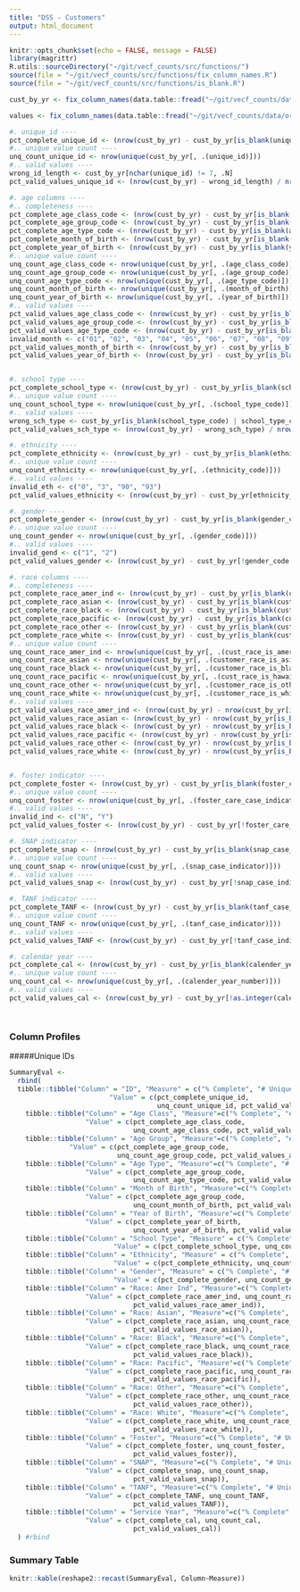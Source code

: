 ```yaml
---
title: "DSS - Customers"
output: html_document
---
```


```r
knitr::opts_chunk$set(echo = FALSE, message = FALSE)
library(magrittr)
R.utils::sourceDirectory("~/git/vecf_counts/src/functions/")
source(file = "~/git/vecf_counts/src/functions/fix_column_names.R")
source(file = "~/git/vecf_counts/src/functions/is_blank.R")

cust_by_yr <- fix_column_names(data.table::fread("~/git/vecf_counts/data/original/q4/DSS/DSS Customers By Year.csv", colClasses = "character"))

values <- fix_column_names(data.table::fread("~/git/vecf_counts/data/original/ExportedValues.csv"))

```


```r
#. unique_id ----
pct_complete_unique_id <- (nrow(cust_by_yr) - cust_by_yr[is_blank(unique_id), .N]) / nrow(cust_by_yr)
#.. unique value count ----
unq_count_unique_id <- nrow(unique(cust_by_yr[, .(unique_id)]))
#.. valid values ----
wrong_id_length <- cust_by_yr[nchar(unique_id) != 7, .N]
pct_valid_values_unique_id <- (nrow(cust_by_yr) - wrong_id_length) / nrow(cust_by_yr)

#. age columns ---- 
#.. completeness ----
pct_complete_age_class_code <- (nrow(cust_by_yr) - cust_by_yr[is_blank(age_class_code), .N]) / nrow(cust_by_yr)
pct_complete_age_group_code <- (nrow(cust_by_yr) - cust_by_yr[is_blank(age_group_code), .N]) / nrow(cust_by_yr)
pct_complete_age_type_code <- (nrow(cust_by_yr) - cust_by_yr[is_blank(age_type_code), .N]) / nrow(cust_by_yr)
pct_complete_month_of_birth <- (nrow(cust_by_yr) - cust_by_yr[is_blank(month_of_birth), .N]) / nrow(cust_by_yr)
pct_complete_year_of_birth <- (nrow(cust_by_yr) - cust_by_yr[is_blank(year_of_birth), .N]) / nrow(cust_by_yr)
#.. unique value count ----
unq_count_age_class_code <- nrow(unique(cust_by_yr[, .(age_class_code)]))
unq_count_age_group_code <- nrow(unique(cust_by_yr[, .(age_group_code)]))
unq_count_age_type_code <- nrow(unique(cust_by_yr[, .(age_type_code)]))
unq_count_month_of_birth <- nrow(unique(cust_by_yr[, .(month_of_birth)]))
unq_count_year_of_birth <- nrow(unique(cust_by_yr[, .(year_of_birth)]))
#.. valid values ----
pct_valid_values_age_class_code <- (nrow(cust_by_yr) - cust_by_yr[is_blank(age_class_code)|!age_class_code %in% c("90", "91"), .N]) / nrow(cust_by_yr)
pct_valid_values_age_group_code <- (nrow(cust_by_yr) - cust_by_yr[is_blank(age_group_code)|!age_group_code %in% c("90", "91"), .N]) / nrow(cust_by_yr)
pct_valid_values_age_type_code <- (nrow(cust_by_yr) - cust_by_yr[is_blank(age_class_code)|!age_type_code %in% c("90", "91"), .N]) / nrow(cust_by_yr)
invalid_month <- c("01", "02", "03", "04", "05", "06", "07", "08", "09", "10", "11", "12")
pct_valid_values_month_of_birth <- (nrow(cust_by_yr) - cust_by_yr[is_blank(month_of_birth)|!month_of_birth %in% invalid_month, .N]) / nrow(cust_by_yr)
pct_valid_values_year_of_birth <- (nrow(cust_by_yr) - cust_by_yr[is_blank(year_of_birth)|!as.integer(year_of_birth) >= 1900, .N]) / nrow(cust_by_yr) 


#. school type ----
pct_complete_school_type <- (nrow(cust_by_yr) - cust_by_yr[is_blank(school_type_code), .N]) / nrow(cust_by_yr)
#.. unique value count ----
unq_count_school_type <- nrow(unique(cust_by_yr[, .(school_type_code)]))
#.. valid values ----
wrong_sch_type <- cust_by_yr[is_blank(school_type_code) | school_type_code == "0", .N]
pct_valid_values_sch_type <- (nrow(cust_by_yr) - wrong_sch_type) / nrow(cust_by_yr)

#. ethnicity ----
pct_complete_ethnicity <- (nrow(cust_by_yr) - cust_by_yr[is_blank(ethnicity_code), .N]) / nrow(cust_by_yr)
#.. unique value count ----
unq_count_ethnicity <- nrow(unique(cust_by_yr[, .(ethnicity_code)]))
#.. valid values ----
invalid_eth <- c("0", "3", "90", "93")
pct_valid_values_ethnicity <- (nrow(cust_by_yr) - cust_by_yr[ethnicity_code %in% invalid_eth, .N]) / nrow(cust_by_yr)

#. gender ----
pct_complete_gender <- (nrow(cust_by_yr) - cust_by_yr[is_blank(gender_code), .N]) / nrow(cust_by_yr)
#.. unique value count ----
unq_count_gender <- nrow(unique(cust_by_yr[, .(gender_code)]))
#.. valid values ----
invalid_gend <- c("1", "2")
pct_valid_values_gender <- (nrow(cust_by_yr) - cust_by_yr[!gender_code %in% invalid_gend, .N]) / nrow(cust_by_yr)

#. race columns ---- 
#.. completeness ----
pct_complete_race_amer_ind <- (nrow(cust_by_yr) - cust_by_yr[is_blank(cust_race_is_amer_indian_alaska_native_ind), .N]) / nrow(cust_by_yr)
pct_complete_race_asian <- (nrow(cust_by_yr) - cust_by_yr[is_blank(customer_race_is_asisan_indicator), .N]) / nrow(cust_by_yr)
pct_complete_race_black <- (nrow(cust_by_yr) - cust_by_yr[is_blank(customer_race_is_black_indicator), .N]) / nrow(cust_by_yr)
pct_complete_race_pacific <- (nrow(cust_by_yr) - cust_by_yr[is_blank(cust_race_is_hawaiian_pacific_islander_ind), .N]) / nrow(cust_by_yr)
pct_complete_race_other <- (nrow(cust_by_yr) - cust_by_yr[is_blank(customer_race_is_other_indicator), .N]) / nrow(cust_by_yr)
pct_complete_race_white <- (nrow(cust_by_yr) - cust_by_yr[is_blank(customer_race_is_white_indicator), .N]) / nrow(cust_by_yr)
#.. unique value count ----
unq_count_race_amer_ind <- nrow(unique(cust_by_yr[, .(cust_race_is_amer_indian_alaska_native_ind)]))
unq_count_race_asian <- nrow(unique(cust_by_yr[, .(customer_race_is_asisan_indicator)]))
unq_count_race_black <- nrow(unique(cust_by_yr[, .(customer_race_is_black_indicator)]))
unq_count_race_pacific <- nrow(unique(cust_by_yr[, .(cust_race_is_hawaiian_pacific_islander_ind)]))
unq_count_race_other <- nrow(unique(cust_by_yr[, .(customer_race_is_other_indicator)]))
unq_count_race_white <- nrow(unique(cust_by_yr[, .(customer_race_is_white_indicator)]))
#.. valid values ----
pct_valid_values_race_amer_ind <- (nrow(cust_by_yr) - nrow(cust_by_yr[is_blank(cust_race_is_amer_indian_alaska_native_ind)])) / nrow(cust_by_yr)
pct_valid_values_race_asian <- (nrow(cust_by_yr) - nrow(cust_by_yr[is_blank(customer_race_is_asisan_indicator)])) / nrow(cust_by_yr)
pct_valid_values_race_black <- (nrow(cust_by_yr) - nrow(cust_by_yr[is_blank(customer_race_is_black_indicator)])) / nrow(cust_by_yr)
pct_valid_values_race_pacific <- (nrow(cust_by_yr) - nrow(cust_by_yr[is_blank(cust_race_is_hawaiian_pacific_islander_ind)])) / nrow(cust_by_yr)
pct_valid_values_race_other <- (nrow(cust_by_yr) - nrow(cust_by_yr[is_blank(customer_race_is_other_indicator)])) / nrow(cust_by_yr)
pct_valid_values_race_white <- (nrow(cust_by_yr) - nrow(cust_by_yr[is_blank(customer_race_is_white_indicator)])) / nrow(cust_by_yr)


#. foster indicator ----
pct_complete_foster <- (nrow(cust_by_yr) - cust_by_yr[is_blank(foster_care_case_indicator), .N]) / nrow(cust_by_yr)
#.. unique value count ----
unq_count_foster <- nrow(unique(cust_by_yr[, .(foster_care_case_indicator)]))
#.. valid values ----
invalid_ind <- c("N", "Y")
pct_valid_values_foster <- (nrow(cust_by_yr) - cust_by_yr[!foster_care_case_indicator %in% invalid_ind, .N]) / nrow(cust_by_yr)

#. SNAP indicator ----
pct_complete_snap <- (nrow(cust_by_yr) - cust_by_yr[is_blank(snap_case_indicator), .N]) / nrow(cust_by_yr)
#.. unique value count ----
unq_count_snap <- nrow(unique(cust_by_yr[, .(snap_case_indicator)]))
#.. valid values ----
pct_valid_values_snap <- (nrow(cust_by_yr) - cust_by_yr[!snap_case_indicator %in% invalid_ind, .N]) / nrow(cust_by_yr)

#. TANF indicator ----
pct_complete_TANF <- (nrow(cust_by_yr) - cust_by_yr[is_blank(tanf_case_indicator), .N]) / nrow(cust_by_yr)
#.. unique value count ----
unq_count_TANF <- nrow(unique(cust_by_yr[, .(tanf_case_indicator)]))
#.. valid values ----
pct_valid_values_TANF <- (nrow(cust_by_yr) - cust_by_yr[!tanf_case_indicator %in% invalid_ind, .N]) / nrow(cust_by_yr)

#. calendar year ----
pct_complete_cal <- (nrow(cust_by_yr) - cust_by_yr[is_blank(calender_year_number), .N]) / nrow(cust_by_yr)
#.. unique value count ----
unq_count_cal <- nrow(unique(cust_by_yr[, .(calender_year_number)]))
#.. valid values ----
pct_valid_values_cal <- (nrow(cust_by_yr) - cust_by_yr[!as.integer(calender_year_number) %in% 2013:2016, .N]) / nrow(cust_by_yr)




```


### Column Profiles

#####Unique IDs

```r
SummaryEval <-
  rbind(
  tibble::tibble("Column" = "ID", "Measure" = c("% Complete", "# Unique", "% Valid "), 
                         "Value" = c(pct_complete_unique_id, 
                                     unq_count_unique_id, pct_valid_values_unique_id)),
    tibble::tibble("Column" = "Age Class", "Measure"=c("% Complete", "# Unique", "% Valid "),
                   "Value" = c(pct_complete_age_class_code, 
                               unq_count_age_class_code, pct_valid_values_age_class_code)),
    tibble::tibble("Column" = "Age Group", "Measure"=c("% Complete", "# Unique", "% Valid "),
               "Value" = c(pct_complete_age_group_code, 
                           unq_count_age_group_code, pct_valid_values_age_group_code)),
    tibble::tibble("Column" = "Age Type", "Measure"=c("% Complete", "# Unique", "% Valid "),
                   "Value" = c(pct_complete_age_group_code, 
                               unq_count_age_type_code, pct_valid_values_age_type_code)),
    tibble::tibble("Column" = "Month of Birth", "Measure"=c("% Complete", "# Unique", "% Valid "),
                   "Value" = c(pct_complete_age_group_code, 
                               unq_count_month_of_birth, pct_valid_values_month_of_birth)),
    tibble::tibble("Column" = "Year of Birth", "Measure"=c("% Complete", "# Unique", "% Valid "),
                   "Value" = c(pct_complete_year_of_birth, 
                               unq_count_year_of_birth, pct_valid_values_year_of_birth)),
    tibble::tibble("Column" = "School Type", "Measure" = c("% Complete", "# Unique", "% Valid "), 
                          "Value" = c(pct_complete_school_type, unq_count_school_type, pct_valid_values_sch_type)),
    tibble::tibble("Column" = "Ethnicity", "Measure" = c("% Complete", "# Unique", "% Valid "), 
                          "Value" = c(pct_complete_ethnicity, unq_count_ethnicity, pct_valid_values_ethnicity)),
    tibble::tibble("Column" = "Gender", "Measure" = c("% Complete", "# Unique", "% Valid "), 
                          "Value" = c(pct_complete_gender, unq_count_gender, pct_valid_values_gender)),
    tibble::tibble("Column" = "Race: Amer Ind", "Measure"=c("% Complete", "# Unique", "% Valid "),
                   "Value" = c(pct_complete_race_amer_ind, unq_count_race_amer_ind, 
                               pct_valid_values_race_amer_ind)),
    tibble::tibble("Column" = "Race: Asian", "Measure"=c("% Complete", "# Unique", "% Valid "),
                   "Value" = c(pct_complete_race_asian, unq_count_race_asian, 
                               pct_valid_values_race_asian)),
    tibble::tibble("Column" = "Race: Black", "Measure"=c("% Complete", "# Unique", "% Valid "),
                   "Value" = c(pct_complete_race_black, unq_count_race_black, 
                               pct_valid_values_race_black)),
    tibble::tibble("Column" = "Race: Pacific", "Measure"=c("% Complete", "# Unique", "% Valid "),
                   "Value" = c(pct_complete_race_pacific, unq_count_race_pacific, 
                               pct_valid_values_race_pacific)),
    tibble::tibble("Column" = "Race: Other", "Measure"=c("% Complete", "# Unique", "% Valid "),
                   "Value" = c(pct_complete_race_other, unq_count_race_other, 
                               pct_valid_values_race_other)),
    tibble::tibble("Column" = "Race: White", "Measure"=c("% Complete", "# Unique", "% Valid "),
                   "Value" = c(pct_complete_race_white, unq_count_race_white, 
                               pct_valid_values_race_white)),
    tibble::tibble("Column" = "Foster", "Measure"=c("% Complete", "# Unique", "% Valid "),
                   "Value" = c(pct_complete_foster, unq_count_foster, 
                               pct_valid_values_foster)),
    tibble::tibble("Column" = "SNAP", "Measure"=c("% Complete", "# Unique", "% Valid "),
                   "Value" = c(pct_complete_snap, unq_count_snap, 
                               pct_valid_values_snap)),
    tibble::tibble("Column" = "TANF", "Measure"=c("% Complete", "# Unique", "% Valid "),
                   "Value" = c(pct_complete_TANF, unq_count_TANF, 
                               pct_valid_values_TANF)),
    tibble::tibble("Column" = "Service Year", "Measure"=c("% Complete", "# Unique", "% Valid "),
                   "Value" = c(pct_complete_cal, unq_count_cal, 
                               pct_valid_values_cal))
  ) #rbind

```

### Summary Table

```R

knitr::kable(reshape2::recast(SummaryEval, Column~Measure))
```








